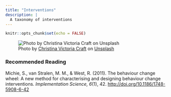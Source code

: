 ```yaml
---
title: "Interventions"
description: |
  A taxonomy of interventions
---
```


```r
knitr::opts_chunk$set(echo = FALSE)
```

![<span>Photo by <a href="https://unsplash.com/@victoriabcphotographer?utm_source=unsplash&amp;utm_medium=referral&amp;utm_content=creditCopyText">Christina Victoria Craft</a> on <a href="https://unsplash.com/s/photos/pill?utm_source=unsplash&amp;utm_medium=referral&amp;utm_content=creditCopyText">Unsplash</a></span>](photos/christina-victoria-craft-WHSnkIwWpec-unsplash.jpg)

### Recommended Reading

Michie, S., van Stralen, M. M., & West, R. (2011). The behaviour change wheel: A new method for characterising and designing behaviour change interventions. *Implementation Science, 6*(1), 42. [http://doi.org/10.1186/1748-5908-6-42](https://github.com/matarui/ebdm/raw/main/docs/literature/Michie_2011_ImplementationScience.pdf)
